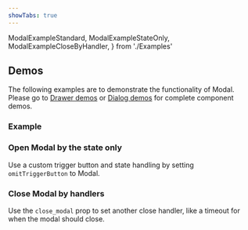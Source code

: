 ```yaml
---
showTabs: true
---
```


  ModalExampleStandard,
  ModalExampleStateOnly,
  ModalExampleCloseByHandler,
} from './Examples'

## Demos

The following examples are to demonstrate the functionality of Modal. Please go to [Drawer demos](/uilib/components/drawer/demos) or [Dialog demos](/uilib/components/dialog/demos) for complete component demos.

### Example

<ModalExampleStandard />

### Open Modal by the state only

Use a custom trigger button and state handling by setting `omitTriggerButton` to Modal.

<ModalExampleStateOnly />

### Close Modal by handlers

Use the `close_modal` prop to set another close handler, like a timeout for when the modal should close.

<ModalExampleCloseByHandler />
